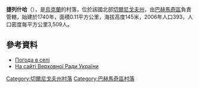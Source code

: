 {{coord|50|56|45|N|32|44|45|E|scale:100000|display=title}}

'''捷列什哈'''（{{lang-uk|Терешиха}}），是[[烏克蘭|烏克蘭]]的村落，位於該國北部[[切爾尼戈夫州|切爾尼戈夫州]]，由[[巴赫馬奇區|巴赫馬奇區]]負責管轄，始建於1740年，面積0.11平方公里，海拔高度145米，2006年人口393，人口密度每平方公里3,509人。

==參考資料==
*[http://weather.in.ua/ua/chernigovskaja/25976 Погода в селі ] {{Wayback|url=http://weather.in.ua/ua/chernigovskaja/25976 |date=20111220115155 }}
*[http://w1.c1.rada.gov.ua/pls/z7502/A005?rdat1=04.12.2012&rf7571=39577 На сайті Верховної Ради України]{{dead link|date=2017年12月 |bot=InternetArchiveBot |fix-attempted=yes }}

[[Category:切爾尼戈夫州村落|Category:切爾尼戈夫州村落]]
[[Category:巴赫馬奇區村落|Category:巴赫馬奇區村落]]


{{Chernihiv-geo-stub}}